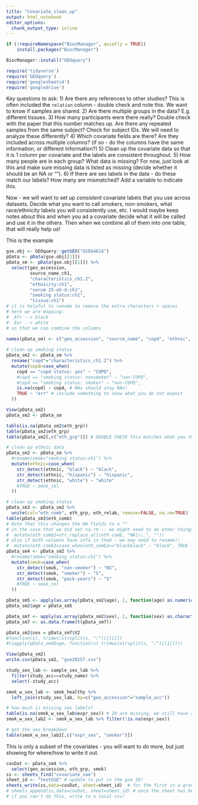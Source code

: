 ```yaml
---
title: "Covariate_clean_up"
output: html_notebook
editor_options: 
  chunk_output_type: inline
---
```

```r
if (!requireNamespace("BiocManager", quietly = TRUE))
    install.packages("BiocManager")

BiocManager::install("GEOquery")
```

```r
require('tidyverse')
require('GEOquery')
require('googlesheets4') 
require('googledrive')
```


Key questions to ask:
1) Are there any references to other studies? This is often included the `relation` column - double check and note this. We want to know if samples are shared.
2) Are there multiple groups in the data? E.g. different tissues.
3) How many participants were there really? Double check with the paper that this number matches up. Are there any repeated samples from the same subject? Check for subject IDs. We will need to analyze these differently?
4) Which covariate fields are there? Are they included across multiple columns? (if so - do the columns have the same information, or different information?)
5) Clean up the covariate data so that it is 1 column per covariate and the labels are consistent throughout.
5) How many people are in each group? What data is missing? For now, just look at this and make sure missing data is listed as missing (decide whether it should be an NA or "").
6) If there are sex labels in the data - do these match our labels? How many are mismatched? Add a variable to indicate this.

Now - we will want to set up *consistent* covariate labels that you use across datasets. Decide what you want to call smokers, non-smokers, what race/ethnicity labels you will consistently use, etc. I would maybe keep notes about this and when you ad a covariate decide what it will be called and use it in the others. Then when we combine all of them into one table, that will really help us!


This is the example 
```r
gse.obj <- GEOquery::getGEO("GSE64614") 
pData <- pData(gse.obj[[1]]) 
pData_sm <- pData(gse.obj[[1]]) %>% 
  select(geo_accession, 
         source_name_ch1, 
         "characteristics_ch1.2",
         "ethnicity:ch1",
         "serum 25-oh-d:ch1",
         "smoking status:ch1",
         "tissue:ch1")
# it is helpful to rename to remove the extra characters + spaces
# here we are mapping:
#  Afr --> black
#  Eur --> white
# so that we can combine the columns

names(pData_sm) <- c("geo_accession", "source_name", "copd", "ethnic", "vitD", "smok")
  
# clean up smoking status
pData_sm2 <- pData_sm %>%
  rename("copd"="characteristics_ch1.2") %>%
  mutate(copd=case_when(
    copd == "copd status: yes" ~ "COPD",
    #copd == "smoking status: nonsmoker" ~ "non-COPD",
    #copd == "smoking status: smoker" ~ "non-COPD",
    is.na(copd) ~ copd, # NAs should stay NAs! 
    TRUE ~ "err" # include something to show what you do not expect
  ))

View(pData_sm2)
pData_sm2 <- pData_sm

table(is.na(pData_sm2$eth_grp))
table(pData_sm2$eth_grp)
table(pData_sm2[,c("eth_grp")]) # DOUBLE CHECK this matches what you think

# clean up ethnic data
pData_sm2 <- pData_sm %>% 
  #rename(smok="smoking status:ch1") %>%
  mutate(ethnic=case_when(
    str_detect(ethnic, "black") ~ "black",
    str_detect(ethnic, "hispanic") ~ "hispanic",
    str_detect(ethnic, "white") ~ "white"
    #TRUE ~ smok_col
  ))

# clean up smoking status
pData_sm3 <- pData_sm2 %>% 
  unite(col="eth_comb", eth_grp, eth_relab, remove=FALSE, na.rm=TRUE) 
table(pData_sm3$eth_comb)
# Note that this changes the NA fields to a ""
# in the case that we did not na.rm -- we might need to do other things!
#  mutate(eth_comb2=str_replace_all(eth_comb, "NA|\\_", "")) 
# also if both columns have info in them - we may need to rename!!
#  mutate(eth_comb3=case_when(eth_comb2=="blackblack" ~ "black", TRUE ~ eth_comb  ))
pData_sm4 <- pData_sm2 %>% 
  #rename(smok="smoking status:ch1") %>%
  mutate(smok=case_when(
    str_detect(smok, "non-smoker") ~ "NS",
    str_detect(smok, "smoker") ~ "S",
    str_detect(smok, "pack-years") ~ "S"
    #TRUE ~ smok_col
  ))

pData_sm5 <- apply(as.array(pData_sm2$age), 1, function(age) as.numeric(str_extract_all(age, "[0-9]+")[[1]]))
pData_sm2$age = pData_sm5

pData_sm7 <- apply(as.array(pData_sm2$sex), 1, function(sex) as.character(trimws(strsplit(sex, ":")[[1]])))
pData_sm7 <- as.data.frame(t(pData_sm7))

pData_sm2$sex = pData_sm7$V2
#function(x), trimws(strsplit(x, ":"))[[1]])
#(sapply(pData_sm4$age, function(x) trimws(strsplit(x, ":")[[1]])))

View(pData_sm2)
write.csv(pData_sm2, "gse20257.csv")
```

```r
study_sex_lab <- sample_sex_lab %>% 
  filter(study_acc==study_name) %>% 
  select(-study_acc)

smok_w_sex_lab <- smok_healthy %>%
  left_join(study_sex_lab, by=c("geo_accession"="sample_acc"))

# how much is missing sex labels?
table(is.na(smok_w_sex_lab$expr_sex)) # 28 are missing, we still have a fair number
smok_w_sex_lab2 <- smok_w_sex_lab %>% filter(!is.na(expr_sex))

# get the sex breakdown
table(smok_w_sex_lab2[,c("expr_sex", "smoker")])
```


This is only a subset of the covariates - you will want to do more, but just showing for where/how to write it out.
```r
covDat <- pData_sm4 %>% 
  select(geo_accession, eth_grp, smok) 
ss <- sheets_find("covariate_sae")
sheet_id <- "testGSE" # update to put in the gse ID!
sheets_write(ss,data=covDat, sheet=sheet_id)  # for the first in a group
# sheets_append(ss,data=covDat, sheet=sheet_id) # once the sheet has been created if you want to update
# if you can't do this, write to a local csv!
```